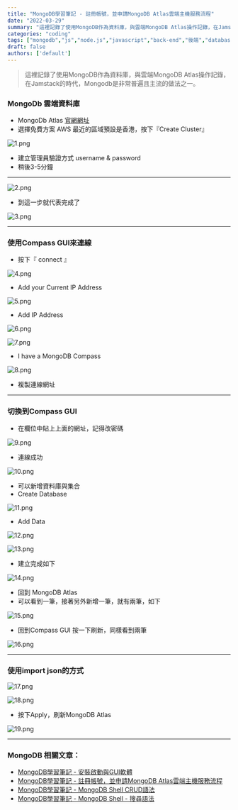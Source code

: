 ```yaml
---
title: "MongoDB學習筆記 - 註冊帳號，並申請MongoDB Atlas雲端主機服務流程"
date: "2022-03-29"
summary: "這裡記錄了使用MongoDB作為資料庫，與雲端MongoDB Atlas操作記錄，在Jamstack的時代，Mongodb是非常普遍且主流的做法之一。"
categories: "coding"
tags: ["mongodb","js","node.js","javascript","back-end","後端","database","db","Jamstack"]
draft: false
authors: ['default']
---
```


> 這裡記錄了使用MongoDB作為資料庫，與雲端MongoDB Atlas操作記錄，在Jamstack的時代，Mongodb是非常普遍且主流的做法之一。

### MongoDb 雲端資料庫

- MongoDb Atlas [官網網址](https://www.mongodb.com/atlas/database)
- 選擇免費方案 AWS 最近的區域預設是香港，按下『Create Cluster』

![1.png](/static/images/blog/mongodb-2/1.png)

- 建立管理員驗證方式 username & password
- 稍後3-5分鐘

---
![2.png](/static/images/blog/mongodb-2/2.png)

- 到這一步就代表完成了

![3.png](/static/images/blog/mongodb-2/3.png)

---

### 使用Compass GUI來連線

- 按下『 connect 』

![4.png](/static/images/blog/mongodb-2/4.png)

- Add your Current IP Address

![5.png](/static/images/blog/mongodb-2/5.png)

- Add IP Address

![6.png](/static/images/blog/mongodb-2/6.png)

![7.png](/static/images/blog/mongodb-2/7.png)

- I have a MongoDB Compass

![8.png](/static/images/blog/mongodb-2/8.png)

- 複製連線網址

---

### 切換到Compass GUI

- 在欄位中貼上上面的網址，記得改密碼

![9.png](/static/images/blog/mongodb-2/9.png)

- 連線成功

![10.png](/static/images/blog/mongodb-2/10.png)

- 可以新增資料庫與集合
- Create Database

![11.png](/static/images/blog/mongodb-2/11.png)

- Add Data

![12.png](/static/images/blog/mongodb-2/12.png)

![13.png](/static/images/blog/mongodb-2/13.png)

- 建立完成如下

![14.png](/static/images/blog/mongodb-2/14.png)

- 回到 MongoDB Atlas
- 可以看到一筆，接著另外新增一筆，就有兩筆，如下

![15.png](/static/images/blog/mongodb-2/15.png)

- 回到Compass GUI 按一下刷新，同樣看到兩筆

![16.png](/static/images/blog/mongodb-2/16.png)

---

### 使用import json的方式

![17.png](/static/images/blog/mongodb-2/17.png)

![18.png](/static/images/blog/mongodb-2/18.png)

- 按下Apply，刷新MongoDB Atlas

![19.png](/static/images/blog/mongodb-2/19.png)

---

### MongoDB 相關文章：
- <a href="/blog/learn-mongodb/mongodb-1">MongoDB學習筆記 - 安裝啟動與GUI軟體</a><br/>
- <a href="/blog/learn-mongodb/mongodb-2">MongoDB學習筆記 - 註冊帳號，並申請MongoDB Atlas雲端主機服務流程</a><br/>
- <a href="/blog/learn-mongodb/mongodb-3">MongoDB學習筆記 - MongoDB Shell CRUD語法</a><br/>
- <a href="/blog/learn-mongodb/mongodb-4">MongoDB學習筆記 - MongoDB Shell - 搜尋語法</a><br/>
